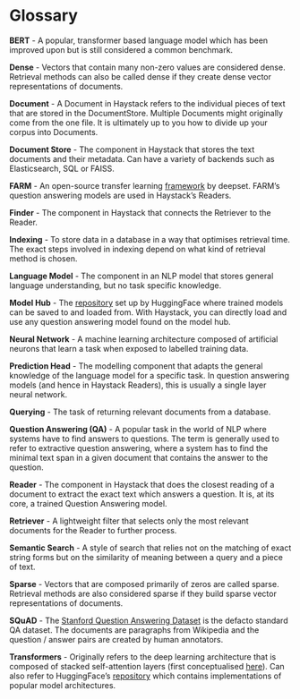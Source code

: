 # Glossary

**BERT** - A popular, transformer based language model which has been improved upon but is still considered a common benchmark.

**Dense** - Vectors that contain many non-zero values are considered dense.
Retrieval methods can also be called dense if they create dense vector representations of documents.

**Document** - A Document in Haystack refers to the individual pieces of text that are stored in the DocumentStore.
Multiple Documents might originally come from the one file.
It is ultimately up to you how to divide up your corpus into Documents.

**Document Store** - The component in Haystack that stores the text documents and their metadata.
Can have a variety of backends such as Elasticsearch, SQL or FAISS.

**FARM** - An open-source transfer learning [framework](https://github.com/deepset-ai/FARM) by deepset.
FARM’s question answering models are used in Haystack’s Readers.

**Finder** - The component in Haystack that connects the Retriever to the Reader.

**Indexing** - To store data in a database in a way that optimises retrieval time.
The exact steps involved in indexing depend on what kind of retrieval method is chosen.

**Language Model** - The component in an NLP model that stores general language understanding, but no task specific knowledge.

**Model Hub** - The [repository](https://huggingface.co/models) set up by HuggingFace where trained models can be saved to and loaded from.
With Haystack, you can directly load and use any question answering model found on the model hub.

**Neural Network** - A machine learning architecture composed of artificial neurons that learn a task when exposed to labelled training data.

**Prediction Head** - The modelling component that adapts the general knowledge of the language model for a specific task.
In question answering models (and hence in Haystack Readers), this is usually a single layer neural network.

**Querying** - The task of returning relevant documents from a database.

**Question Answering (QA)** - A popular task in the world of NLP where systems have to find answers to questions.
The term is generally used to refer to extractive question answering,
where a system has to find the minimal text span in a given document that contains the answer to the question.

**Reader** - The component in Haystack that does the closest reading of a document to extract
the exact text which answers a question.
It is, at its core, a trained Question Answering model.

**Retriever** - A lightweight filter that selects only the most relevant documents for the Reader to further process.

**Semantic Search** - A style of search that relies not on the matching of exact string forms
but on the similarity of meaning between a query and a piece of text.

**Sparse** - Vectors that are composed primarily of zeros are called sparse.
Retrieval methods are also considered sparse if they build sparse vector representations of documents.

**SQuAD** - The [Stanford Question Answering Dataset](https://rajpurkar.github.io/SQuAD-explorer/) is the defacto standard QA dataset.
The documents are paragraphs from Wikipedia and the question / answer pairs are created by human annotators.

**Transformers** - Originally refers to the deep learning architecture that is composed of stacked self-attention layers
(first conceptualised [here](https://arxiv.org/pdf/1706.03762.pdf)).
Can also refer to HuggingFace’s [repository](https://github.com/huggingface/transformers)
which contains implementations of popular model architectures.
